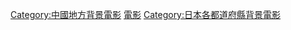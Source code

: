 {{日本行政區劃分類導航|背景電影}}
{{DEFAULTSORT:Hiroshima}}
[[Category:中國地方背景電影|Category:中國地方背景電影]]
[[Category:廣島縣背景作品|電影]]
[[Category:日本各都道府縣背景電影|Category:日本各都道府縣背景電影]]